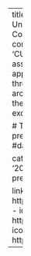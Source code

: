 ---
title: Data Literacy is Data Governance
authors: [brad]
event: University of Colorado Data Community of Practice IRL Conference
event_url: https://www.colorado.edu/oda/data-community-practice-conference
location: Boulder, CO
abstract: 'CU has data—lots of it. As we improve access to these key assets, we must also support the knowledge to correctly and appropriately inform decision-making. In this session, we talk through some simple analytical speed followed by a discussion around ways to collectively improve our data literacy to expedite the path from data to action.' 
summary: 'Data Literacy will help us excel beyond Excel'

# Talk start and end times.
#   End time can optionally be hidden by prefixing the line with `#`.
date: "2023-04-21T12:00:00Z"
#date_end: "2019-09-12T12:00:00Z"
all_day: false

categories:
- talk
tags:
- dataliteracy
- cuboulder
lastmod: '2023-04-22'
featured: no
image:
  caption: 
  focal_point: ''
  preview_only: no
projects: []

links:
- icon: images
  icon_pack: fas
  name: slides
  url: https://bradweiner.info/files/data_literacy_is_data_governance.pdf
- icon: github
  icon_pack: fab
  name: code
  url: https://github.com/bradweiner/data_literacy_talk_datacopirl
- icon: twitter
  icon_pack: fab
  name: Follow
  url: https://twitter.com/brad_weiner
---